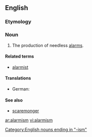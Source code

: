 ==English==
===Etymology===
{{suffix|alarm|ism}}

===Noun===
{{wikipedia}}
{{en-noun|-}}

# The production of needless [[alarm]]s.

====Related terms====
*[[alarmist]]

====Translations====
{{trans-top|production of needless alarms}}
* German: {{t-|de|Alarmismus|m}}
{{trans-mid}}
{{trans-bottom}}

====See also====
*[[scaremonger]]

{{anagrams:en/aailmmrs}}
[[Category:English nouns ending in "-ism"]]

[[ar:alarmism]]
[[vi:alarmism]]